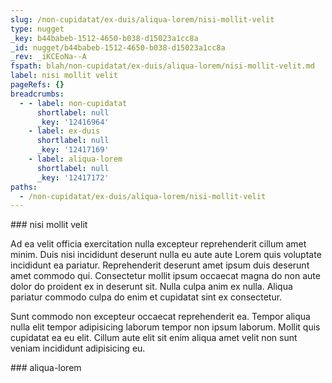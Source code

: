 ```yaml
---
slug: /non-cupidatat/ex-duis/aliqua-lorem/nisi-mollit-velit
type: nugget
_key: b44babeb-1512-4650-b038-d15023a1cc8a
_id: nugget/b44babeb-1512-4650-b038-d15023a1cc8a
_rev: _iKCEoNa--A
fspath: blah/non-cupidatat/ex-duis/aliqua-lorem/nisi-mollit-velit.md
label: nisi mollit velit
pageRefs: {}
breadcrumbs:
  - - label: non-cupidatat
      shortlabel: null
      _key: '12416964'
    - label: ex-duis
      shortlabel: null
      _key: '12417169'
    - label: aliqua-lorem
      shortlabel: null
      _key: '12417172'
paths:
  - /non-cupidatat/ex-duis/aliqua-lorem/nisi-mollit-velit
---
```


<NuggetArea>
<Nugget slug="/non-cupidatat/ex-duis/aliqua-lorem/nisi-mollit-velit" type="nugget" _key="b44babeb-1512-4650-b038-d15023a1cc8a" _id="nugget/b44babeb-1512-4650-b038-d15023a1cc8a" _rev="_iKCEoNa--A" fspath="blah/non-cupidatat/ex-duis/aliqua-lorem/nisi-mollit-velit.md" label="nisi mollit velit" paths="/non-cupidatat/ex-duis/aliqua-lorem/nisi-mollit-velit">
<NuggetBody>
### nisi mollit velit

Ad ea velit officia exercitation nulla excepteur reprehenderit cillum amet minim. Duis nisi incididunt deserunt nulla eu aute aute Lorem quis voluptate incididunt ea pariatur. Reprehenderit deserunt amet ipsum duis deserunt amet commodo qui. Consectetur mollit ipsum occaecat magna do non aute dolor do proident ex in deserunt sit. Nulla culpa anim ex nulla. Aliqua pariatur commodo culpa do enim et cupidatat sint ex consectetur.

Sunt commodo non excepteur occaecat reprehenderit ea. Tempor aliqua nulla elit tempor adipisicing laborum tempor non ipsum laborum. Mollit quis cupidatat ea eu elit. Cillum aute elit sit enim aliqua amet velit non sunt veniam incididunt adipisicing eu.

</NuggetBody>
<Breadcrumbs>
<Crumbs>
<Crumb _key="12416964" label="non-cupidatat" /><Crumb _key="12417169" label="ex-duis" /><Crumb _key="12417172" label="aliqua-lorem" />
</Crumbs>
</Breadcrumbs>
</Nugget>

<NuggetsInbound>
</NuggetsInbound>
<NuggetsOutbound>
</NuggetsOutbound>
</NuggetArea>
<PassagesInbound>
<Passage direction="inbound" type="passage" _key="12417172" _id="passage/12417172" _rev="_iKCEoNW--A" label="aliqua-lorem" passage="aliqua-lorem" fspath="blah/non-cupidatat/ex-duis/aliqua-lorem" paths="/non-cupidatat/ex-duis/aliqua-lorem" slug="/non-cupidatat/ex-duis/aliqua-lorem">
<NuggetBody>
### aliqua-lorem

</NuggetBody>
<Breadcrumbs>
<Crumbs>
<Crumb _key="12416964" label="non-cupidatat" /><Crumb _key="12417169" label="ex-duis" />
</Crumbs>
</Breadcrumbs>
</Passage>

</PassagesInbound>
<PassagesOutbound>
</PassagesOutbound>